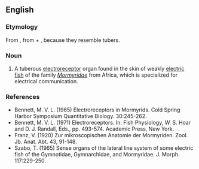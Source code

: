 ==English==

===Etymology===
From {{etyl|de|-}} {{m|de|Knollenorgan}}, from {{m|de|Knolle||tuber}} + {{m|de|Organ||organ}}, because they resemble tubers.

===Noun===
{{en-noun}}

# A tuberous [[electroreceptor]] organ found in the skin of weakly [[electric fish]] of the family ''[[Mormyridae]]'' from Africa, which is specialized for electrical communication.

===References===
*Bennett, M. V. L. (1965) Electroreceptors in Mormyrids. Cold Spring Harbor Symposium Quantitative Biology. 30:245-262.
*Bennett, M. V. L. (1971) Electroreceptors. In: Fish Physiology, W. S. Hoar and D. J. Randall, Eds., pp. 493-574. Academic Press, New York.
*Franz, V. (1920) Zur mikroscopischen Anatomie der Mormyriden. Zool. Jb. Anat. Abt. 43, 91-148.
*Szabo, T. (1965) Sense organs of the lateral line system of some electric fish of the Gymnotidae, Gymnarchidae, and Mormyridae. J. Morph. 117:229-250.